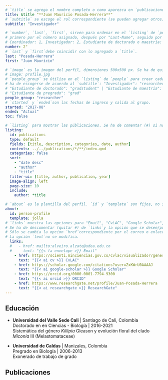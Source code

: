 ```yaml
---
# `title` se agrega el nombre completo o como aparezca en `publicaciones`.
title: &title "**Juan Mauricio Posada-Herrera**"
# `subtitle` se escoge el rol correspondiente (se pueden agregar otros), se eliminan los otros.
subtitle: "Investigador"

# `number`, `last`, `first`, sirven para ordenar en el `listing` de `people`.
# primero por el número asignado, después por "Last-Name", seguido por "First Name"
# Coordinador: 1, Investigador: 2, Estudiante de doctorado o maestría: 3, Estudiante de pregrado: 4
number: 2"
# `last` y `first`debe coincidir con lo agregado a `title`.
last: "Posada-Herrera"
first: "Juan Mauricio"

# `image` es la imagen del perfil, dimensiones 500x500 px. Se ha de quitar la #.
# image: profile.jpg
# `people_group` se útiliza en el `listing` de `people` para crear cada grupo
# ha de escogerse de acuerdo al `subtitle`: "Investigador": "researcher" 
# "Estudiante de doctorado": "gradstudent" | "Estudiante de maestría": "undergradstudent"
# "Estudiante de pregrado": "grad"
people_group: "researcher"
# `started` y `ended`son las fechas de ingreso y salida al grupo.
started: "2017-08"
ended: "Actual"
toc: false

# `listing` para mostrar las públicaciones. Se ha de comentar (#) si no hay publicacones.
listing: 
  id: publications
  type: default
  fields: [title, description, categories, date, author]
  contents: ../../publications/*/**/index.qmd
  categories: false
  sort:
    - "date desc"
    - "author"
    - "title"
  filter-ui: [title, author, publication, year]
  image-align: left
  page-size: 10
  include:
    author: *title

# `about` es la plantilla del perfil. `id` y `template` son fijos, no se cambian.
about:
  id: person-profile
  template: jolla
# `links` muestra las opciones para "Email", "CvLAC", "Google Scholar", "ORCID", "ResearchGate"
# Se ha de descomentar (quitar #) de `links`y la opción que se desee/pueda agregar
# Sólo se cambia la opcion `href`correspondiente por el correo o enlace adecuado.
# La opción `text`no se modifica.
  links:
  #   - href: mailto:alveiro.alzate@udea.edu.co
  #     text: "{{< fa envelope >}} Email"
    - href: https://scienti.minciencias.gov.co/cvlac/visualizador/generarCurriculoCv.do?cod_rh=0001405394
      text: "{{< ai cv >}} CvLAC"
    - href: https://scholar.google.com/citations?user=ZxKWrU0AAAAJ
      text: "{{< ai google-scholar >}} Google Scholar"
    - href: https://orcid.org/0000-0001-7794-9300
      text: "{{< ai orcid >}} ORCID"
    - href: https://www.researchgate.net/profile/Juan-Posada-Herrera
      text: "{{< ai researchgate >}} ResearchGate"
---
```


:::{#person-profile}
:::

<!-- Justamente debajo de esta línea se agrega la descripción deseada. -->


<!-- Se agregan los capos de educación deseados. Siguiendo los ejemplos. Los campos no utilizados se pueden comentar o eliminar. -->
## Educación

-   **Universidad del Valle Sede Cali** \| Santiago de Cali, Colombia\
    Doctorado en en Ciencias - Biología \| 2016-2021\
    Sistemática del género *Killipia* Gleason y evolución floral del clado *Miconia* III (Melastomataceae)

-   **Universidad de Caldas** \| Manizales, Colombia\
    Pregrado en Biología \| 2006-2013\
    Exonerado de trabajo de grado

<!-- No es necesario agregar las públicaciones manualmente. Se genera gracias al `listing` `publications`. Se puede eliminar o comentar si no hay publicaciones.-->
## Publicaciones

::: {#publications}
:::